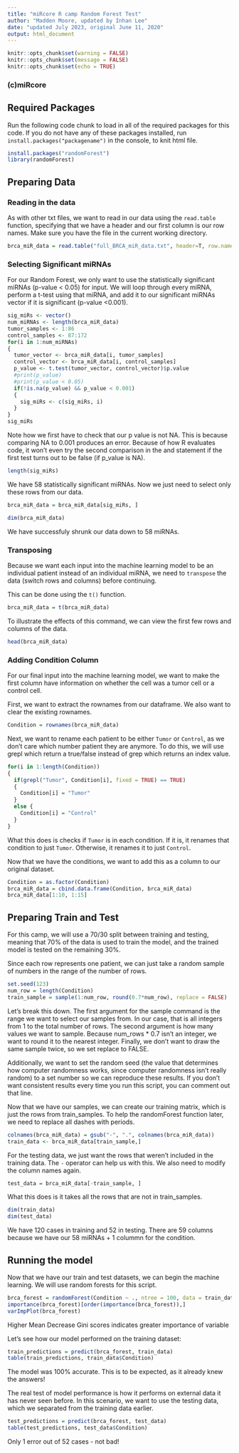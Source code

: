 ---
title: "miRcore R camp Random Forest Test"
author: "Madden Moore, updated by Inhan Lee"
date: "updated July 2023, original June 11, 2020"
output: html_document
---

```{r setup, include=FALSE}
knitr::opts_chunk$set(warning = FALSE)
knitr::opts_chunk$set(message = FALSE)
knitr::opts_chunk$set(echo = TRUE)
```

### (c)miRcore

## Required Packages

Run the following code chunk to load in all of the required packages for this code. If you do not have any of these packages installed, run `install.packages("packagename")` in the console, to knit html file.

```{r}
install.packages("randomForest")
library(randomForest)
```


## Preparing Data

### Reading in the data

As with other txt files, we want to read in our data using the `read.table` function, specifying that we have a header and our first column is our row names. Make sure you have the file in the current working directory.

```{r}
brca_miR_data = read.table("full_BRCA_miR_data.txt", header=T, row.names=1, stringsAsFactors=F)
```

### Selecting Significant miRNAs

For our Random Forest, we only want to use the statistically significant miRNAs (p-value < 0.05) for input. We will loop through every miRNA, perform a t-test using that miRNA, and add it to our significant miRNAs vector if it is significant (p-value <0.001).

```{r}
sig_miRs <- vector()
num_miRNAs <- length(brca_miR_data)
tumor_samples <- 1:86
control_samples <- 87:172
for(i in 1:num_miRNAs)
{
  tumor_vector <- brca_miR_data[i, tumor_samples]
  control_vector <- brca_miR_data[i, control_samples]
  p_value <- t.test(tumor_vector, control_vector)$p.value
  #print(p_value)
  #print(p_value < 0.05)
  if(!is.na(p_value) && p_value < 0.001)
  {
    sig_miRs <- c(sig_miRs, i)
  }
}
sig_miRs
```

Note how we first have to check that our p value is not NA. This is because comparing NA to 0.001 produces an error. Because of how R evaluates code, it won't even try the second comparison in the and statement if the first test turns out to be false (if p_value is NA). 

```{r}
length(sig_miRs)
```

We have 58 statistically significant miRNAs. Now we just need to select only these rows from our data.

```{r}
brca_miR_data = brca_miR_data[sig_miRs, ]
```

```{r}
dim(brca_miR_data)
```

We have successfuly shrunk our data down to 58 miRNAs. 

### Transposing

Because we want each input into the machine learning model to be an individual patient instead of an individual miRNA, we need to `transpose` the data (switch rows and columns) before continuing.

This can be done using the `t()` function.

```{r}
brca_miR_data = t(brca_miR_data)
```

To illustrate the effects of this command, we can view the first few rows and columns of the data.

```{r}
head(brca_miR_data)
```

### Adding Condition Column

For our final input into the machine learning model, we want to make the first column have information on whether the cell was a tumor cell or a control cell. 

First, we want to extract the rownames from our dataframe. We also want to clear the existing rownames. 

```{r}
Condition = rownames(brca_miR_data)
```

Next, we want to rename each patient to be either `Tumor` or `Control`, as we don't care which number patient they are anymore.
To do this, we will use grepl which return a true/false instead of grep which returns an index value.

```{r}
for(i in 1:length(Condition))
{
  if(grepl("Tumor", Condition[i], fixed = TRUE) == TRUE)
  {
    Condition[i] = "Tumor"
  }
  else {
    Condition[i] = "Control"
  }
}
```

What this does is checks if `Tumor` is in each condition. If it is, it renames that condition to just `Tumor`. Otherwise, it renames it to just `Control`. 

Now that we have the conditions, we want to add this as a column to our original dataset.

```{r}
Condition = as.factor(Condition)
brca_miR_data = cbind.data.frame(Condition, brca_miR_data)
brca_miR_data[1:10, 1:15]
```

## Preparing Train and Test

For this camp, we will use a 70/30 split between training and testing, meaning that 70% of the data is used to train the model, and the trained model is tested on the remaining 30%.

Since each row represents one patient, we can just take a random sample of numbers in the range of the number of rows.

```{r}
set.seed(123)
num_row = length(Condition)
train_sample = sample(1:num_row, round(0.7*num_row), replace = FALSE)
```

Let's break this down. The first argument for the sample command is the range we want to select our samples from. In our case, that is all integers from 1 to the total number of rows. The second argument is how many values we want to sample. Because num_rows * 0.7 isn't an integer, we want to round it to the nearest integer. Finally, we don't want to draw the same sample twice, so we set replace to FALSE.

Additionally, we want to set the random seed (the value that determines how computer randomness works, since computer randomness isn't really random) to a set number so we can reproduce these results. If you don't want consistent results every time you run this script, you can comment out that line.

Now that we have our samples, we can create our training matrix, which is just the rows from train_samples. To help the randomForest function later, we need to replace all dashes with periods.

```{r}
colnames(brca_miR_data) = gsub("-", ".", colnames(brca_miR_data))
train_data <- brca_miR_data[train_sample,]
```

For the testing data, we just want the rows that weren't included in the training data. The `-` operator can help us with this. We also need to modify the column names again.

```{r}
test_data = brca_miR_data[-train_sample, ]
```

What this does is it takes all the rows that are not in train_samples.

```{r}
dim(train_data)
dim(test_data)
```

We have 120 cases in training and 52 in testing. There are 59 columns because we have our 58 miRNAs + 1 colummn for the condition.

## Running the model

Now that we have our train and test datasets, we can begin the machine learning. We will use random forests for this script.

```{r}
brca_forest = randomForest(Condition ~ ., ntree = 100, data = train_data)
importance(brca_forest)[order(importance(brca_forest)),]
varImpPlot(brca_forest)
```
Higher Mean Decrease Gini scores indicates greater importance of variable



Let's see how our model performed on the training dataset:

```{r}
train_predictions = predict(brca_forest, train_data)
table(train_predictions, train_data$Condition)
```
The model was 100% accurate. This is to be expected, as it already knew the answers!

The real test of model performance is how it performs on external data it has never seen before. In this scenario, we want to use the testing data, which we separated from the training data earlier.

```{r}
test_predictions = predict(brca_forest, test_data)
table(test_predictions, test_data$Condition)
```

Only 1 error out of 52 cases - not bad!

